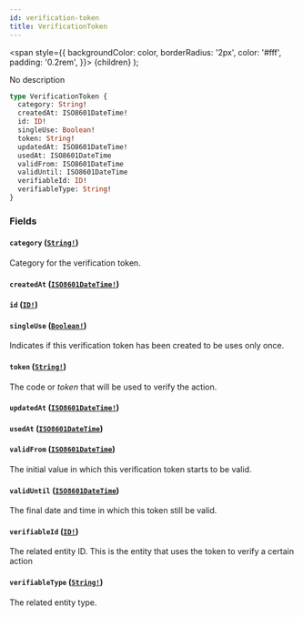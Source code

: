```yaml
---
id: verification-token
title: VerificationToken
---
```


<span
style={{
      backgroundColor: color,
      borderRadius: '2px',
      color: '#fff',
      padding: '0.2rem',
    }}>
{children}
</span>
);

No description

```graphql
type VerificationToken {
  category: String!
  createdAt: ISO8601DateTime!
  id: ID!
  singleUse: Boolean!
  token: String!
  updatedAt: ISO8601DateTime!
  usedAt: ISO8601DateTime
  validFrom: ISO8601DateTime
  validUntil: ISO8601DateTime
  verifiableId: ID!
  verifiableType: String!
}
```

### Fields

#### `category` ([`String!`](/docs/api/scalars/string))

Category for the verification token.

#### `createdAt` ([`ISO8601DateTime!`](/docs/api/scalars/iso-8601-date-time))

#### `id` ([`ID!`](/docs/api/scalars/id))

#### `singleUse` ([`Boolean!`](/docs/api/scalars/boolean))

Indicates if this verification token has been created to be uses only once.

#### `token` ([`String!`](/docs/api/scalars/string))

The code or _token_ that will be used to verify the action.

#### `updatedAt` ([`ISO8601DateTime!`](/docs/api/scalars/iso-8601-date-time))

#### `usedAt` ([`ISO8601DateTime`](/docs/api/scalars/iso-8601-date-time))

#### `validFrom` ([`ISO8601DateTime`](/docs/api/scalars/iso-8601-date-time))

The initial value in which this verification token starts to be valid.

#### `validUntil` ([`ISO8601DateTime`](/docs/api/scalars/iso-8601-date-time))

The final date and time in which this token still be valid.

#### `verifiableId` ([`ID!`](/docs/api/scalars/id))

The related entity ID. This is the entity that uses the token to verify a certain action

#### `verifiableType` ([`String!`](/docs/api/scalars/string))

The related entity type.
